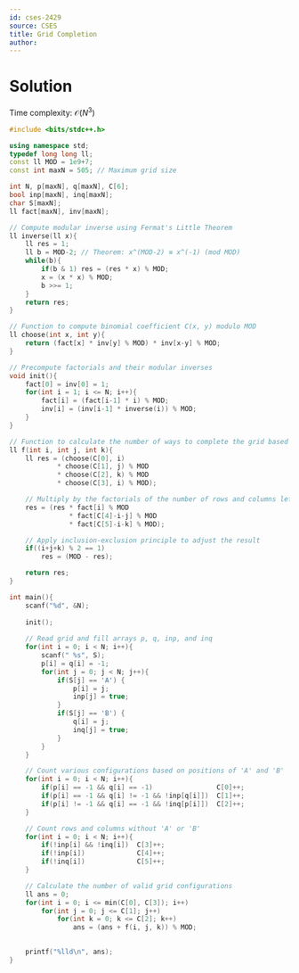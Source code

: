```yaml
---
id: cses-2429
source: CSES
title: Grid Completion
author:
---
```


# Solution

Time complexity: $\mathcal O(N^3)$

<LanguageSection>

<CPPSection>


```cpp
#include <bits/stdc++.h>

using namespace std;
typedef long long ll;
const ll MOD = 1e9+7;
const int maxN = 505; // Maximum grid size

int N, p[maxN], q[maxN], C[6];
bool inp[maxN], inq[maxN];
char S[maxN];
ll fact[maxN], inv[maxN];

// Compute modular inverse using Fermat's Little Theorem
ll inverse(ll x){
    ll res = 1;
    ll b = MOD-2; // Theorem: x^(MOD-2) ≡ x^(-1) (mod MOD)
    while(b){
        if(b & 1) res = (res * x) % MOD;
        x = (x * x) % MOD;
        b >>= 1;
    }
    return res;
}

// Function to compute binomial coefficient C(x, y) modulo MOD
ll choose(int x, int y){
    return (fact[x] * inv[y] % MOD) * inv[x-y] % MOD;
}

// Precompute factorials and their modular inverses
void init(){
    fact[0] = inv[0] = 1;
    for(int i = 1; i <= N; i++){
        fact[i] = (fact[i-1] * i) % MOD;
        inv[i] = (inv[i-1] * inverse(i)) % MOD; 
    }
}

// Function to calculate the number of ways to complete the grid based on parameters i, j, k
ll f(int i, int j, int k){
    ll res = (choose(C[0], i)
            * choose(C[1], j) % MOD
            * choose(C[2], k) % MOD
            * choose(C[3], i) % MOD);

    // Multiply by the factorials of the number of rows and columns left
    res = (res * fact[i] % MOD
               * fact[C[4]-i-j] % MOD
               * fact[C[5]-i-k] % MOD);

    // Apply inclusion-exclusion principle to adjust the result
    if((i+j+k) % 2 == 1)
        res = (MOD - res);

    return res;
}

int main(){
    scanf("%d", &N);
    
    init();
    
    // Read grid and fill arrays p, q, inp, and inq
    for(int i = 0; i < N; i++){
        scanf(" %s", S);
        p[i] = q[i] = -1;
        for(int j = 0; j < N; j++){
            if(S[j] == 'A') { 
                p[i] = j; 
                inp[j] = true; 
            }
            if(S[j] == 'B') { 
                q[i] = j; 
                inq[j] = true; 
            }
        }
    }

    // Count various configurations based on positions of 'A' and 'B'
    for(int i = 0; i < N; i++){
        if(p[i] == -1 && q[i] == -1)                C[0]++;
        if(p[i] == -1 && q[i] != -1 && !inp[q[i]])  C[1]++;
        if(p[i] != -1 && q[i] == -1 && !inq[p[i]])  C[2]++;
    }

    // Count rows and columns without 'A' or 'B'
    for(int i = 0; i < N; i++){
        if(!inp[i] && !inq[i])  C[3]++;
        if(!inp[i])             C[4]++;
        if(!inq[i])             C[5]++;
    }

    // Calculate the number of valid grid configurations
    ll ans = 0;
    for(int i = 0; i <= min(C[0], C[3]); i++)
        for(int j = 0; j <= C[1]; j++)
            for(int k = 0; k <= C[2]; k++)
                ans = (ans + f(i, j, k)) % MOD;
    

    printf("%lld\n", ans);
}
```
</CPPSection>
</LanguageSection>
